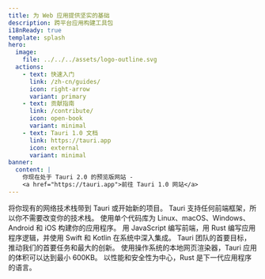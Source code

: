 ```yaml
---
title: 为 Web 应用提供坚实的基础
description: 跨平台应用构建工具包
i18nReady: true
template: splash
hero:
  image:
    file: ../../../assets/logo-outline.svg
  actions:
    - text: 快速入门
      link: /zh-cn/guides/
      icon: right-arrow
      variant: primary
    - text: 贡献指南
      link: /contribute/
      icon: open-book
      variant: minimal
    - text: Tauri 1.0 文档
      link: https://tauri.app
      icon: external
      variant: minimal
banner:
  content: |
    你现在处于 Tauri 2.0 的预览版网站 -
    <a href="https://tauri.app">前往 Tauri 1.0 网站</a>
---
```



<div class="hero-bg">
    <div class="bg-logo"></div>
    <div class="bg-grad"></div>
    <div class="bg-grad-red"></div>
</div>

<CardGrid stagger>
    <Card title="独立于前端" icon="rocket">
        将你现有的网络技术栈带到 Tauri 或开始新的项目。
        Tauri 支持任何前端框架，所以你不需要改变你的技术栈。
    </Card>
    <Card title="跨平台" icon="rocket">
        使用单个代码库为 Linux、macOS、Windows、Android 和 iOS 构建你的应用程序。
    </Card>
    <Card title="进程间通讯" icon="rocket">
        用 JavaScript 编写前端，用 Rust 编写应用程序逻辑，并使用 Swift 和 Kotlin 在系统中深入集成。
    </Card>
    <Card title="高安全性" icon="rocket">
        Tauri 团队的首要目标，推动我们的首要任务和最大的创新。
    </Card>
    <Card title="最小化体积" icon="rocket">
        使用操作系统的本地网页渲染器，Tauri 应用的体积可以达到最小 600KB。
    </Card>
    <Card title="由 Rust 驱动" icon="rocket">
        以性能和安全性为中心，Rust 是下一代应用程序的语言。
    </Card>
</CardGrid>

